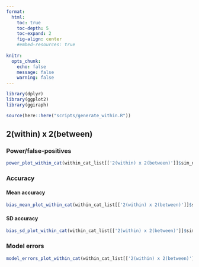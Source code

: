 ```yaml
---
format: 
  html:
    toc: true
    toc-depth: 5
    toc-expand: 2
    fig-align: center
    #embed-resources: true
    
knitr: 
  opts_chunk: 
    echo: false
    message: false
    warning: false
---
```


```r
library(dplyr)
library(ggplot2)
library(ggiraph)
```

```r
source(here::here("scripts/generate_within.R"))
```



## 2(within) x 2(between)

### Power/false-positives

```r
power_plot_within_cat(within_cat_list[['2(within) x 2(between)']]$sim_df_power_sum)
```



### Accuracy 

#### Mean accuracy 

```r
bias_mean_plot_within_cat(within_cat_list[['2(within) x 2(between)']]$sim_df_bias_sum)
```



#### SD accuracy 

```r
bias_sd_plot_within_cat(within_cat_list[['2(within) x 2(between)']]$sim_df_bias_sum)
```



### Model errors

```r
model_errors_plot_within_cat(within_cat_list[['2(within) x 2(between)']]$sim_df_model_errors_sum)
```




